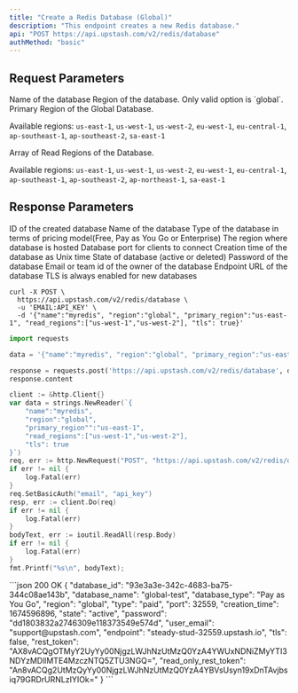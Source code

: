 ```yaml
---
title: "Create a Redis Database (Global)"
description: "This endpoint creates a new Redis database."
api: "POST https://api.upstash.com/v2/redis/database"
authMethod: "basic"
---
```


## Request Parameters

<ParamField body="name" type="string" required>
Name of the database
</ParamField>
<ParamField body="region" type="string" default ="global" required>
Region of the database. Only valid option is `global`.
</ParamField>
<ParamField body="primary_region" type="string" required>
Primary Region of the Global Database.

Available regions: `us-east-1`, `us-west-1`, `us-west-2`, `eu-west-1`,
`eu-central-1`, `ap-southeast-1`, `ap-southeast-2`, `sa-east-1`

</ParamField>
<ParamField body="read_regions" type="Array<string>"> 
Array of Read Regions of
the Database.

Available regions: `us-east-1`, `us-west-1`, `us-west-2`, `eu-west-1`,
`eu-central-1`, `ap-southeast-1`, `ap-southeast-2`, `ap-northeast-1`, `sa-east-1`
</ParamField>

## Response Parameters

<ResponseField name="database_id" type="string">
  ID of the created database
</ResponseField>
<ResponseField name="database_name" type="string">
  Name of the database
</ResponseField>
<ResponseField name="database_type" type="string">
  Type of the database in terms of pricing model(Free, Pay as You Go or
  Enterprise)
</ResponseField>
<ResponseField name="region" type="string">
  The region where database is hosted
</ResponseField>
<ResponseField name="port" type="int">
  Database port for clients to connect
</ResponseField>
<ResponseField name="creation_time" type="int">
  Creation time of the database as Unix time
</ResponseField>
<ResponseField name="state" type="string">
  State of database (active or deleted)
</ResponseField>
<ResponseField name="password" type="string">
  Password of the database
</ResponseField>
<ResponseField name="user_email" type="string">
  Email or team id of the owner of the database
</ResponseField>
<ResponseField name="endpoint" type="string">
  Endpoint URL of the database
</ResponseField>
<ResponseField name="tls" type="boolean">
  TLS is always enabled for new databases
</ResponseField>

<RequestExample>

```shell curl
curl -X POST \
  https://api.upstash.com/v2/redis/database \
  -u 'EMAIL:API_KEY' \
  -d '{"name":"myredis", "region":"global", "primary_region":"us-east-1", "read_regions":["us-west-1","us-west-2"], "tls": true}'
```

```python Python
import requests

data = '{"name":"myredis", "region":"global", "primary_region":"us-east-1", "read_regions":["us-west-1","us-west-2"], "tls":true}'

response = requests.post('https://api.upstash.com/v2/redis/database', data=data, auth=('EMAIL', 'API_KEY'))
response.content
```

```go Go
client := &http.Client{}
var data = strings.NewReader(`{
    "name":"myredis",
    "region":"global",
    "primary_region"":"us-east-1",
    "read_regions":["us-west-1","us-west-2"],
    "tls": true
}`)
req, err := http.NewRequest("POST", "https://api.upstash.com/v2/redis/database", data)
if err != nil {
    log.Fatal(err)
}
req.SetBasicAuth("email", "api_key")
resp, err := client.Do(req)
if err != nil {
    log.Fatal(err)
}
bodyText, err := ioutil.ReadAll(resp.Body)
if err != nil {
    log.Fatal(err)
}
fmt.Printf("%s\n", bodyText);
```

</RequestExample>

<ResponseExample>
```json 200 OK
{
  "database_id": "93e3a3e-342c-4683-ba75-344c08ae143b",
  "database_name": "global-test",
  "database_type": "Pay as You Go",
  "region": "global",
  "type": "paid",
  "port": 32559,
  "creation_time": 1674596896,
  "state": "active",
  "password": "dd1803832a2746309e118373549e574d",
  "user_email": "support@upstash.com",
  "endpoint": "steady-stud-32559.upstash.io",
  "tls": false,
  "rest_token": "AX8vACQgOTMyY2UyYy00NjgzLWJhNzUtMzQ0YzA4YWUxNDNiZMyYTI3NDYzMDllMTE4MzczNTQ5ZTU3NGQ=",
  "read_only_rest_token": "An8vACQg2UtMzQyYy00NjgzLWJhNzUtMzQ0YzA4YBVsUsyn19xDnTAvjbsiq79GRDrURNLzIYIOk="
}
```
</ResponseExample>
